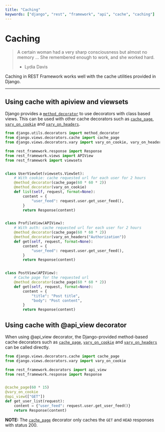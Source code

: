 ```yaml
---
title: "Caching"
keywords: ["django", "rest", "framework", "api", "cache", "caching"]
---
```


# Caching

> A certain woman had a very sharp consciousness but almost no
> memory ... She remembered enough to work, and she worked hard.
> - Lydia Davis

Caching in REST Framework works well with the cache utilities
provided in Django.

---

## Using cache with apiview and viewsets

Django provides a [`method_decorator`][decorator] to use
decorators with class based views. This can be used with
other cache decorators such as [`cache_page`][page],
[`vary_on_cookie`][cookie] and [`vary_on_headers`][headers].

```python
from django.utils.decorators import method_decorator
from django.views.decorators.cache import cache_page
from django.views.decorators.vary import vary_on_cookie, vary_on_headers

from rest_framework.response import Response
from rest_framework.views import APIView
from rest_framework import viewsets


class UserViewSet(viewsets.ViewSet):
    # With cookie: cache requested url for each user for 2 hours
    @method_decorator(cache_page(60 * 60 * 2))
    @method_decorator(vary_on_cookie)
    def list(self, request, format=None):
        content = {
            "user_feed": request.user.get_user_feed(),
        }
        return Response(content)


class ProfileView(APIView):
    # With auth: cache requested url for each user for 2 hours
    @method_decorator(cache_page(60 * 60 * 2))
    @method_decorator(vary_on_headers("Authorization"))
    def get(self, request, format=None):
        content = {
            "user_feed": request.user.get_user_feed(),
        }
        return Response(content)


class PostView(APIView):
    # Cache page for the requested url
    @method_decorator(cache_page(60 * 60 * 2))
    def get(self, request, format=None):
        content = {
            "title": "Post title",
            "body": "Post content",
        }
        return Response(content)
```


## Using cache with @api_view decorator

When using @api_view decorator, the Django-provided method-based cache decorators such as [`cache_page`][page],
[`vary_on_cookie`][cookie] and [`vary_on_headers`][headers] can be called directly.

```python
from django.views.decorators.cache import cache_page
from django.views.decorators.vary import vary_on_cookie

from rest_framework.decorators import api_view
from rest_framework.response import Response


@cache_page(60 * 15)
@vary_on_cookie
@api_view(["GET"])
def get_user_list(request):
    content = {"user_feed": request.user.get_user_feed()}
    return Response(content)
```


**NOTE:** The [`cache_page`][page] decorator only caches the
`GET` and `HEAD` responses with status 200.

[page]: https://docs.djangoproject.com/en/dev/topics/cache/#the-per-view-cache
[cookie]: https://docs.djangoproject.com/en/dev/topics/http/decorators/#django.views.decorators.vary.vary_on_cookie
[headers]: https://docs.djangoproject.com/en/dev/topics/http/decorators/#django.views.decorators.vary.vary_on_headers
[decorator]: https://docs.djangoproject.com/en/dev/topics/class-based-views/intro/#decorating-the-class
